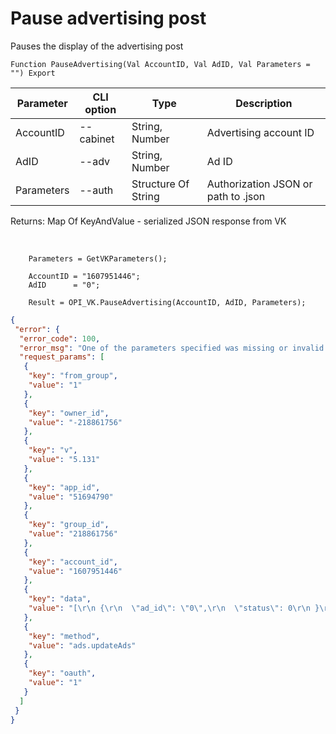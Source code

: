 ﻿---
sidebar_position: 3
---


# Pause advertising post
 Pauses the display of the advertising post



`Function PauseAdvertising(Val AccountID, Val AdID, Val Parameters = "") Export`

  | Parameter | CLI option | Type | Description |
  |-|-|-|-|
  | AccountID | --cabinet | String, Number | Advertising account ID |
  | AdID | --adv | String, Number | Ad ID |
  | Parameters | --auth | Structure Of String | Authorization JSON or path to .json |

  
  Returns:  Map Of KeyAndValue - serialized JSON response from VK

<br/>




```bsl title="Code example"
    Parameters = GetVKParameters();

    AccountID = "1607951446";
    AdID      = "0";

    Result = OPI_VK.PauseAdvertising(AccountID, AdID, Parameters);
```
 



```json title="Result"
{
 "error": {
  "error_code": 100,
  "error_msg": "One of the parameters specified was missing or invalid: data[0][ad_id] is invalid",
  "request_params": [
   {
    "key": "from_group",
    "value": "1"
   },
   {
    "key": "owner_id",
    "value": "-218861756"
   },
   {
    "key": "v",
    "value": "5.131"
   },
   {
    "key": "app_id",
    "value": "51694790"
   },
   {
    "key": "group_id",
    "value": "218861756"
   },
   {
    "key": "account_id",
    "value": "1607951446"
   },
   {
    "key": "data",
    "value": "[\r\n {\r\n  \"ad_id\": \"0\",\r\n  \"status\": 0\r\n }\r\n]"
   },
   {
    "key": "method",
    "value": "ads.updateAds"
   },
   {
    "key": "oauth",
    "value": "1"
   }
  ]
 }
}
```
